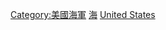 {{Commonscat|People of the United States Navy}}

[[Category:美國海軍|Category:美國海軍]]
[[Category:美國軍事人物|海]]
[[Category:海軍人物|United States]]